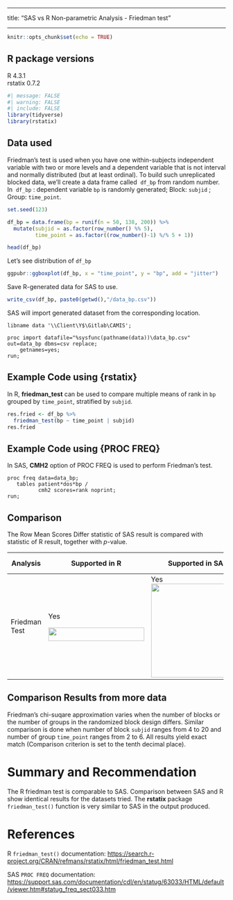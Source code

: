 ------------------------------------------------------------------------

title: "SAS vs R Non-parametric Analysis - Friedman test"

------------------------------------------------------------------------

```r
knitr::opts_chunk$set(echo = TRUE)
```

## R package versions

R 4.3.1\
rstatix 0.7.2

```r
#| message: FALSE
#| warning: FALSE
#| include: FALSE
library(tidyverse)
library(rstatix) 
```

## Data used

Friedman's test is used when you have one within-subjects independent variable with two or more levels and a dependent variable that is not interval and normally distributed (but at least ordinal). To build such unreplicated blocked data, we'll create a data frame called  `df_bp` from random number. In  `df_bp` : dependent variable `bp` is randomly generated; Block: `subjid` ; Group: `time_point`.

```r
set.seed(123)

df_bp = data.frame(bp = runif(n = 50, 138, 200)) %>% 
  mutate(subjid = as.factor(row_number() %% 5),  
         time_point = as.factor((row_number()-1) %/% 5 + 1))

head(df_bp)
```

Let's see distribution of `df_bp`

```r
ggpubr::ggboxplot(df_bp, x = "time_point", y = "bp", add = "jitter")
```

Save R-generated data for SAS to use.

```r
write_csv(df_bp, paste0(getwd(),"/data_bp.csv"))
```

SAS will import generated dataset from the corresponding location.

```{=html}
<pre><code>libname data '\\Client\Y$\Gitlab\CAMIS';

proc import datafile="%sysfunc(pathname(data))\data_bp.csv" out=data_bp dbms=csv replace;
    getnames=yes;
run;
</code></pre>
```
## Example Code using {rstatix}

In R, **friedman_test** can be used to compare multiple means of rank in `bp` grouped by `time_point`, stratified by `subjid`.

```r
res.fried <- df_bp %>% 
  friedman_test(bp ~ time_point | subjid)
res.fried
```

## Example Code using {PROC FREQ}

In SAS, **CMH2** option of PROC FREQ is used to perform Friedman's test.

```{=html}
<pre><code>proc freq data=data_bp;
   tables patient*dos*bp / 
          cmh2 scores=rank noprint;
run;
</code></pre>
```
## Comparison

The Row Mean Scores Differ statistic of SAS result is compared with statistic of R result, together with *p*-value.

+---------------+----------------------------------------------------------------------------------+---------------------------------------------------------------------------+---------------+
| Analysis      | Supported in R                                                                   | Supported in SAS                                                          | Results Match |
+===============+==================================================================================+===========================================================================+===============+
| Friedman Test | Yes                                                                              | Yes![](../images/friedman/Friedman_SAS.png){fig-align="left" width="216"} | Yes           |
|               |                                                                                  |                                                                           |               |
|               | ![](../images/friedman/Friedman_R.png){fig-align="left" width="221" height="31"} |                                                                           |               |
+---------------+----------------------------------------------------------------------------------+---------------------------------------------------------------------------+---------------+

## Comparison Results from more data

Friedman's chi-suqare approximation varies when the number of blocks or the number of groups in the randomized block design differs. Similar comparison is done when number of block `subjid` ranges from 4 to 20 and number of group `time_point` ranges from 2 to 6. All results yield exact match (Comparison criterion is set to the tenth decimal place).

# Summary and Recommendation

The R friedman test is comparable to SAS. Comparison between SAS and R show identical results for the datasets tried. The **rstatix** package `friedman_test()` function is very similar to SAS in the output produced.

# References

R `friedman_test()` documentation: <https://search.r-project.org/CRAN/refmans/rstatix/html/friedman_test.html>

SAS `PROC FREQ` documentation: <https://support.sas.com/documentation/cdl/en/statug/63033/HTML/default/viewer.htm#statug_freq_sect033.htm>
